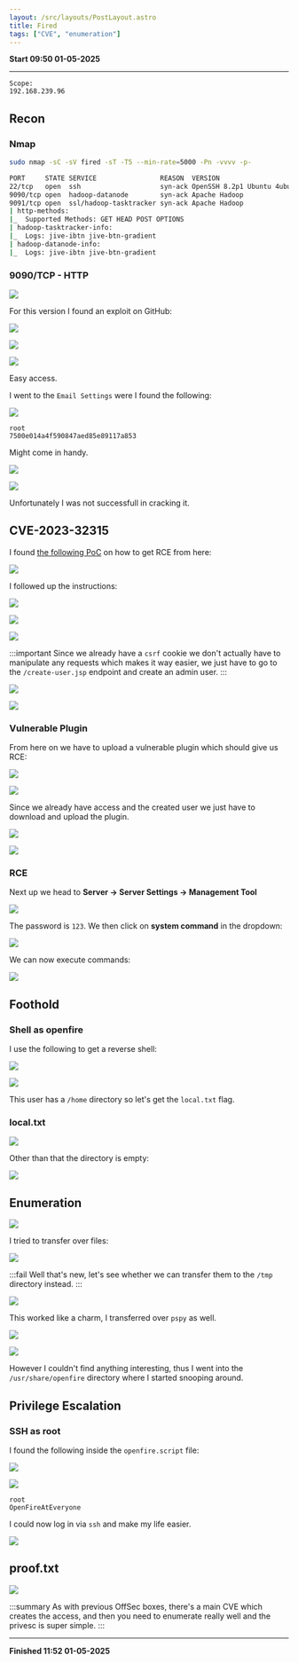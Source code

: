 ```yaml
---
layout: /src/layouts/PostLayout.astro
title: Fired
tags: ["CVE", "enumeration"]
---
```


**Start 09:50 01-05-2025**

---
```
Scope:
192.168.239.96
```
## Recon
### Nmap

```bash
sudo nmap -sC -sV fired -sT -T5 --min-rate=5000 -Pn -vvvv -p-

PORT     STATE SERVICE                REASON  VERSION                                                                                       
22/tcp   open  ssh                    syn-ack OpenSSH 8.2p1 Ubuntu 4ubuntu0.11 (Ubuntu Linux; protocol 2.0)                                 
9090/tcp open  hadoop-datanode        syn-ack Apache Hadoop                                                                                 
9091/tcp open  ssl/hadoop-tasktracker syn-ack Apache Hadoop
| http-methods: 
|_  Supported Methods: GET HEAD POST OPTIONS
| hadoop-tasktracker-info: 
|_  Logs: jive-ibtn jive-btn-gradient
| hadoop-datanode-info: 
|_  Logs: jive-ibtn jive-btn-gradient
```

### 9090/TCP - HTTP

![](../../../assets/99cd6dfdc8160bee53d7af0ba6c8c1d9.png)

For this version I found an exploit on GitHub:

![](../../../assets/876beb4df8415e5d3dbfab3a4895c1ea.png)

![](../../../assets/25407632b5605ad999bd97a11f802179.png)

![](../../../assets/3b24f44db2130ca0af0db991e4228471.png)

Easy access.

I went to the `Email Settings` were I found the following:

![](../../../assets/97693cde0d44016523fced9512beb3fb.png)

```
root
7500e014a4f590847aed85e89117a853
```

Might come in handy.

![](../../../assets/00ff94eb010bd2d313e749a7bdf52740.png)

![](../../../assets/c749722a5ee6460032f9fee16d204617.png)

Unfortunately I was not successfull in cracking it.

## CVE-2023-32315

I found [the following PoC](https://www.vicarius.io/vsociety/posts/cve-2023-32315-path-traversal-in-openfire-leads-to-rce) on how to get RCE from here:

![](../../../assets/d34ef500d4f71a46c8b683761acd1c05.png)

I followed up the instructions:

![](../../../assets/bd563fd6c5e57f02fc5cca8237f95c2a.png)

![](../../../assets/43bfd9034db45c98c11ee7e4b7235dc3.png)

![](../../../assets/a26f34dc41e798a87ce1b3478b0785d8.png)

:::important
Since we already have a `csrf` cookie we don't actually have to manipulate any requests which makes it way easier, we just have to go to the `/create-user.jsp` endpoint and create an admin user.
:::

![](../../../assets/b30e1ccabe2f20e2f95fd893af612e0b.png)

![](../../../assets/83b00df8e3c1d7e05be3a601c382e0f8.png)


### Vulnerable Plugin

From here on we have to upload a vulnerable plugin which should give us RCE:

![](../../../assets/d2958d6d177cfb91e4f8d90a09da5c63.png)

![](../../../assets/84c83a0aadb3780333adb9574a3958c5.png)

Since we already have access and the created user we just have to download and upload the plugin.

![](../../../assets/9211911e6971f43ccc987f087cb082a8.png)

![](../../../assets/33288d43ea48428f22b91f2b0963095b.png)

### RCE

Next up we head to **Server -> Server Settings -> Management Tool**

![](../../../assets/f0158ed59d81c9440d9b0b7c3fbe6cbc.png)

The password is `123`. We then click on **system command** in the dropdown:

![](../../../assets/053cb91bb31b61de9bcd3c6447023289.png)

We can now execute commands:

![](../../../assets/94c68102884d2addfd631ec959518139.png)

## Foothold
### Shell as openfire

I use the following to get a reverse shell:

![](../../../assets/4f0c4053f1e84edd41212593d47f1244.png)

![](../../../assets/a1298948098fdcbbdb258e051efc16ca.png)

This user has a `/home` directory so let's get the `local.txt` flag.

### local.txt

![](../../../assets/eacac8c182d3f8791b690b483bda8e0a.png)

Other than that the directory is empty:

![](../../../assets/d292712c96f9e2dadf716df578001565.png)

## Enumeration

![](../../../assets/b53a718eb65ced8dd928542291a425fc.png)

I tried to transfer over files:

![](../../../assets/3f92b3ccbcbb66ea6099240e8ea27b0e.png)

:::fail
Well that's new, let's see whether we can transfer them to the `/tmp` directory instead.
:::

![](../../../assets/48d641d441b01d4c6caafc844509a60f.png)

This worked like a charm, I transferred over `pspy` as well.

![](../../../assets/5b2c5bb2ae931c179389091b0629056c.png)

![](../../../assets/ff2d6a712d0d3a6c67eeef78272627ce.png)

However I couldn't find anything interesting, thus I went into the `/usr/share/openfire` directory where I started snooping around.


## Privilege Escalation
### SSH as root

I found the following inside the `openfire.script` file:

![](../../../assets/7ff92e8353e98dff09673ace3e39905e.png)

![](../../../assets/8455fd2c8bde9ba3c2665d636565840c.png)

```
root
OpenFireAtEveryone
```

I could now log in via `ssh` and make my life easier.

![](../../../assets/25951ffb5307e4719e5b537e598ef75f.png)

## proof.txt

![](../../../assets/454f444044f7ff0c30202fd045ce5dc6.png)

:::summary
As with previous OffSec boxes, there's a main CVE which creates the access, and then you need to enumerate really well and the privesc is super simple.
:::

---

**Finished 11:52 01-05-2025**

[^Links]: [[OSCP Prep]]
